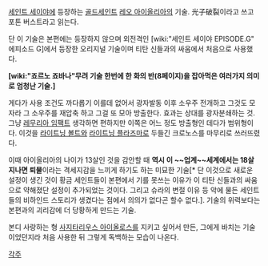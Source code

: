 [[세인트 세이야]]에 등장하는 [[골드세인트]] [[레오 아이올리아]]의 기술. 光子破裂이라고 쓰고 포톤 버스트라고 읽는다.

단 이 기술은 본편에는 등장하지 않으며 외전격인 [wiki:"세인트 세이야 EPISODE.G" 에피소드 G]에서 등장한 오리지널 기술이며 티탄 신들과의 싸움에서 처음으로 사용했다.

'''[wiki:"죠르노 죠바나"무려 기술 한번에 한 화의 반(8페이지)을 잡아먹은 여러가지 의미로 엄청난 기술.]'''

게다가 사용 조건도 까다롭기 이를데 없어서 광자발동 이후 소우주 전개하고 그것도 모자라 그 소우주를 재압축 하고 그걸 또 모아 방출한다. 효과는 상대를 광자분쇄하는 것. 그냥 [[레무리아 임팩트]] 생각하면 편하지만 이쪽은 어느 정도 방출형인 데다가 범위형이다. 이것을 [[라이트닝 볼트]]와 [[라이트닝 플라즈마]]로 두들긴 크로노스를 마무리로 쓰러뜨렸다.

이때 아이올리아의 나이가 13살인 것을 감안할 때 '''역시 이 ~~업계~~세계에서는 18살 지나면 퇴물'''이라는 격세지감을 느끼게 하기도 하는 미묘한 기술[* 단 이것으로 새로운 설정이 생긴 것이 황금 세인트들이 본편에서 기를 못쓰는 이유가 이 티탄 신들과의 싸움으로 약해졌단 설정이 추가되었는 것이다. 그리고 슈라의 변절 이유 등 악에 물든 세인트들의 비하인드 스토리가 생겼다는 점에서 의의가 없다곤 할수 없다.]. 기술의 위력보다는 본편과의 괴리감에 더 당황하게 만드는 기술.

본디 사랑하는 형 [[사지타리우스 아이올로스]]를 지키고 싶어서 만든, 그에게 바치는 기술이었던지라 처음 사용한 뒤 그렇게 독백하는 모습이 나온다.

[[각주]]
